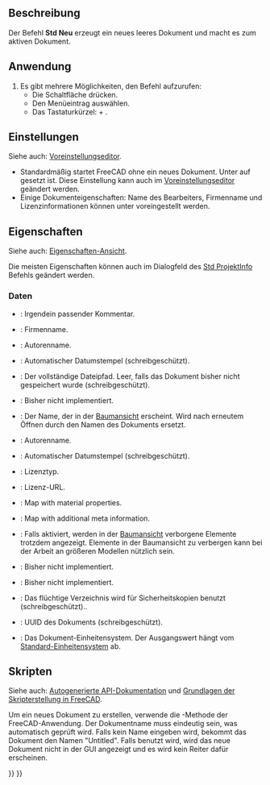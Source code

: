 <languages/>

{{Docnav/de
|
|[[Std_Open/de|Öffnen]]
|[[Std_File_Menu/de|Std Datei Menü]]
|IconL=
|IconR=Std_Open.svg
|IconC=Freecad.svg
}}

{{GuiCommand/de
|Name=Std New
|Name/de=Std Neu
|MenuLocation=Datei → Neu
|Workbenches=Alle
|Shortcut={{KEY|Strg}}+{{KEY|N}}
|SeeAlso=[[Std_Open/de|Öffnen]], [[Std_Import/de|Import]]
}}

<span id="Description"></span>
==Beschreibung==

Der Befehl '''Std Neu''' erzeugt ein neues leeres Dokument und macht es zum aktiven Dokument.

<span id="Usage"></span>
==Anwendung==

# Es gibt mehrere Möglichkeiten, den Befehl aufzurufen:
#* Die Schaltfläche {{Button|[[Image:Std_New.svg|16px]] [[Std_New/de|Neu]]}} drücken.
#* Den Menüeintrag {{MenuCommand|Datei → [[Image:Std_New.svg|16px]] Neu}} auswählen.
#* Das Tastaturkürzel: {{KEY|Strg}} + {{KEY|N}}.

<span id="Preferences"></span>
==Einstellungen==

Siehe auch: [[Preferences_Editor/de|Voreinstellungseditor]].

* Standardmäßig startet FreeCAD ohne ein neues Dokument. Unter {{MenuCommand|Bearbeiten → Einstellungen... → Allgemein → Dokument → Neues Dokument beim Start erzeugen}} auf {{TRUE}} gesetzt ist. Diese Einstellung kann auch im [[Preferences_Editor/de#Dokument|Voreinstellungseditor]] geändert werden.
* Einige Dokumenteigenschaften: Name des Bearbeiters, Firmenname und Lizenzinformationen können unter {{MenuCommand|Bearbeiten → Einstellungen... → Allgemein → Dokument → Autorenschaft und Lizenz}} voreingestellt werden.

<span id="Properties"></span>
==Eigenschaften==

Siehe auch: [[Property_View/de|Eigenschaften-Ansicht]].

Die meisten Eigenschaften können auch im Dialogfeld des [[Std_ProjectInfo/de|Std ProjektInfo]] Befehls geändert werden.

<span id="Data"></span>
===Daten===

{{TitleProperty|Basis}}

* {{PropertyData|Comment|String}}: Irgendein passender Kommentar.
* {{PropertyData|Company|String}}: Firmenname.
* {{PropertyData|Created By|String}}: Autorenname.
* {{PropertyData|Creation Date|String}}: Automatischer Datumstempel (schreibgeschützt).
* {{PropertyData|File Name|String}}: Der vollständige Dateipfad.  Leer, falls das Dokument bisher nicht gespeichert wurde (schreibgeschützt).
* {{PropertyData|Id|String}}: Bisher nicht implementiert.
* {{PropertyData|Label|String}}: Der Name, der in der [[Tree_View/de|Baumansicht]] erscheint. Wird nach erneutem Öffnen durch den Namen des Dokuments ersetzt.
* {{PropertyData|Last Modified By|String}}: Autorenname.
* {{PropertyData|Last Modified Date|String}}: Automatischer Datumstempel (schreibgeschützt).
* {{PropertyData|License|String}}: Lizenztyp.
* {{PropertyData|License URL|String}}: Lizenz-URL.
* {{PropertyData|Material|Map|Hidden}}: Map with material properties.
* {{PropertyData|Meta|Map|Hidden}}: Map with additional meta information.
* {{PropertyData|Show Hidden|Bool}}: Falls aktiviert, werden in der [[Tree_View/de|Baumansicht]] verborgene Elemente trotzdem angezeigt. Elemente in der Baumansicht zu verbergen kann bei der Arbeit an größeren Modellen nützlich sein. 
* {{PropertyData|Tip|Link}}: Bisher nicht implementiert.
* {{PropertyData|Tip Name|String}}: Bisher nicht implementiert.
* {{PropertyData|Transient Dir|String}}: Das flüchtige Verzeichnis wird für Sicherheitskopien benutzt (schreibgeschützt)..
* {{PropertyData|Uid|UUID|Hidden}}: UUID des Dokuments (schreibgeschützt).
* {{PropertyData|Unit System|Enumeration}}: Das Dokument-Einheitensystem. Der Ausgangswert hängt vom [[Preferences_Editor/de#Allgemein_2|Standard-Einheitensystem]] ab. {{Version|1.0}}

<span id="Scripting"></span>
==Skripten==

Siehe auch: [https://freecad.github.io/SourceDoc/ Autogenerierte API-Dokumentation] und [[FreeCAD_Scripting_Basics/de|Grundlagen der Skripterstellung in FreeCAD]].

Um ein neues Dokument zu erstellen, verwende die  {{incode|newDocument([name], [hidden<nowiki>=</nowiki>False])}}-Methode der FreeCAD-Anwendung. Der Dokumentname muss eindeutig sein, was automatisch geprüft wird. Falls kein Name eingeben wird, bekommt das Dokument den Namen "Untitled". Falls {{incode|hidden<nowiki>=</nowiki>True}} benutzt wird, wird das neue Dokument nicht in der GUI angezeigt und es wird kein Reiter dafür erscheinen.

{{Code|code=
import FreeCAD
from pathlib import Path

# The folder and filename we will use:
fld = "D:/testfiles/"
fnm = fld + "test.FCStd"

# Make sure fld exists:
Path(fld).mkdir(parents=True, exist_ok=True)

doc = FreeCAD.newDocument()
doc.saveAs(fnm)

FreeCAD.closeDocument(doc.Name)

doc = FreeCAD.open(fnm)
doc.save()

FreeCAD.closeDocument(doc.Name)
}}


{{Docnav/de
|
|[[Std_Open/de|Öffnen]]
|[[Std_File_Menu/de|Std Datei Menü]]
|IconL=
|IconR=Std_Open.svg
|IconC=Freecad.svg
}}

{{Std_Base_navi{{#translation:}}}}
{{Userdocnavi{{#translation:}}}}